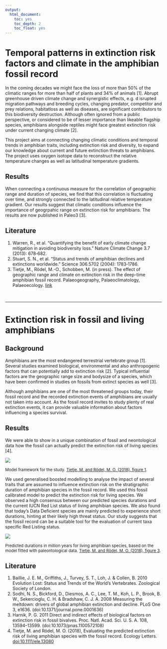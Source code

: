 ```yaml
---
output:
  html_document:
    toc: yes
    toc_depth: 2
    toc_float: yes
---
```




# Temporal patterns in extinction risk factors and climate in the amphibian fossil record
In the coming decades we might face the loss of more than 50\% of the climatic ranges for more than 
half  of  plants  and  34\%  of  animals  [1].  Abrupt  greenhouse driven  climate  change  and  synergistic 
effects,  e.g. d isrupted  migration  pathways  and  breeding  cycles,  changing  predator,  competitor  and 
prey  relations,  habitatloss  as  well  as  diseases,  are  significant  contributors  to  this  biodiversity 
destruction.  Although  often  ignored  from  a  public  perspective,  or  considered  to  be  of  lesser 
importance  than  likeable  flagship  species,  amphibians  alongside  reptiles  might  face  greatest 
extinction risk under current changing climate [2].

This project aims at connecting changing climatic conditions and temporal trends in amphibian 
traits, including extinction risk and diversity, to  expand  our  knowledge  about  current  and  future  extinction  threats to amphibians. The project uses oxygen isotope data to reconstruct the relative temperature changes as well as latitudinal temperature gradients.

## Results
When connecting a continuous measure for the correlation of geographic range and duration of species, we find that this correlation is fluctuating over time, and strongly connected to the latitudinal relative temperature gradient. Our results suggest that climatic conditions influence the importance of geogrpahic range on extinction risk for amphibians.
The results are now published in Paleo3 [3].


## Literature

1. Warren, R., et al. "Quantifying the benefit of early climate change mitigation in avoiding biodiversity loss." 
Nature Climate Change 3.7 (2013): 678‐682. 
2. Stuart, S. N., et al. "Status and trends of amphibian declines and extinctions worldwide." Science 306.5702 
(2004): 1783‐1786. 
3. Tietje, M., Rödel, M.-O., Schobben, M. (in press). The effect of geographic range and climate on extinction risk in the deep-time amphibian fossil record. Palaeogeography, Palaeoclimatology, Palaeoecology. [link](https://doi.org/10.1016/j.palaeo.2019.109414)


<br>

---------------------------------------------------

# Extinction risk in fossil and living amphibians
## Background

Amphibians are the most endangered terrestrial vertebrate group [1]. Several studies examined biological, environmental and also anthropogenic factors that can potentially add to extinction risk [2]. Typical influential factors are the geographic range size and bodysize of a species, which have been confirmed in studies on fossils from extinct species as well [3].

Although amphibians are one of the most threatened groups today, their fossil record and the recorded extinction events of amphibians are usually not taken into account. As the fossil record invites to study plenty of real extinction events, it can provide valuable information about factors influencing a species survival.


## Results
We were able to show in a unique combination of fossil and neontological data how the fossil can actually predict the extinction risk of living species [4].

<div style="width:300px; height=100px">
![](model_framework.jpg) 
</div>

<p><font size="2">
Model framework for the study. [Tietje, M. and Rödel, M. O. (2018), figure 1](https://doi.org/10.1111/ele.13080).
</font></p>

We used generalised boosted modelling to analyse the impact of several traits that are assumed to influence extinction risk on the stratigraphic duration of amphibian species in the fossil record. We used this fossil calibrated model to predict the extinction risk for living species. We observed a high consensus between our predicted species durations and the current IUCN Red List status of living amphibian species. We also found that today's Data Deficient species are mainly predicted to experience short durations, hinting at their likely high threat status. Our study suggests that the fossil record can be a suitable tool for the evaluation of current taxa specific Red Listing status. 

<div style="width:400px; height=100px">
![](figure3ELE.png) 
</div>

<p><font size="2">
Predicted durations in million years for living amphibian species, based on the model fitted with paleontological data. [Tietje, M. and Rödel, M. O. (2018), figure 3](https://doi.org/10.1111/ele.13080).
</font></p>


## Literature
1. Baillie, J. E. M., Griffiths, J., Turvey, S. T., Loh, J. & Collen, B. 2010 Evolution Lost: Status and Trends of the World’s Vertebrates. Zoological Society of London. 
2. Sodhi, N. S., Bickford, D., Diesmos, A. C., Lee, T. M., Koh, L. P., Brook, B. W., Sekercioglu, C. H. & Bradshaw, C. J. A. 2008 Measuring the meltdown: drivers of global amphibian extinction and decline. PLoS One 3, e1636. (doi:10.1371/journal.pone.0001636)
3. Harnik, P. G. 2011 Direct and indirect effects of biological factors on extinction risk in fossil bivalves. Proc. Natl. Acad. Sci. U. S. A. 108, 13594–13599. (doi:10.1073/pnas.1100572108)
4. Tietje, M. and Rödel, M. O. (2018), Evaluating the predicted extinction risk of living amphibian species with the fossil record. Ecology Letters. [doi:10.1111/ele.13080](https://doi.org/10.1111/ele.13080)




